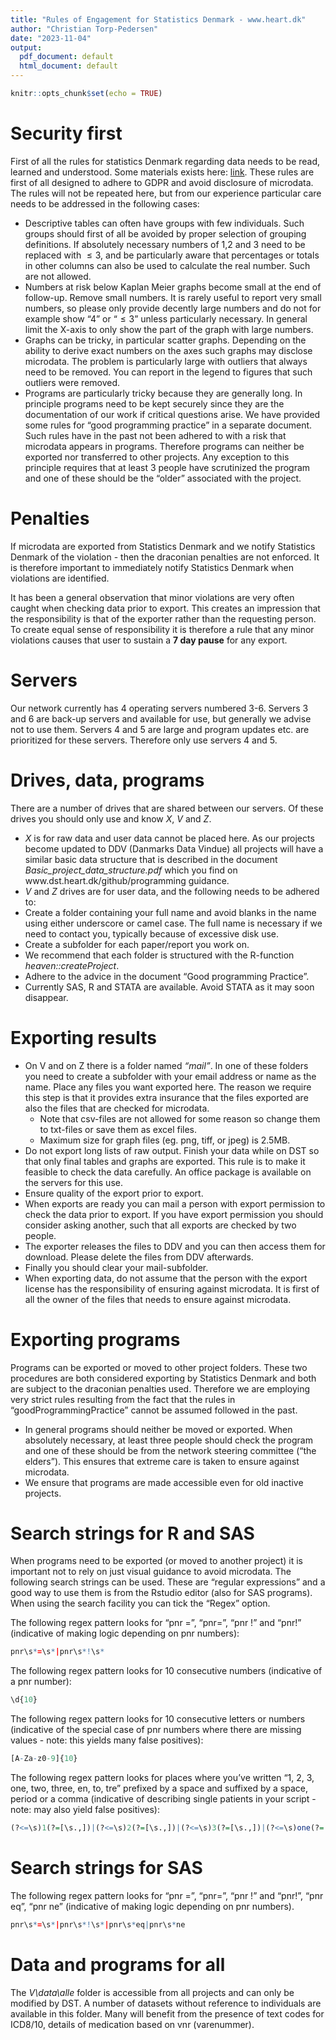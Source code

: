```yaml
---
title: "Rules of Engagement for Statistics Denmark - www.heart.dk"
author: "Christian Torp-Pedersen"
date: "2023-11-04"
output:
  pdf_document: default
  html_document: default
---
```


```r
knitr::opts_chunk$set(echo = TRUE)
```

# Security first
First of all the rules for statistics Denmark regarding data needs to be read, learned and understood. Some materials exists here: [link](https://www.dst.dk/da/TilSalg/Forskningsservice/hjemtagelse-af-analyseresultater). These rules are first of all designed to adhere to GDPR and avoid disclosure of microdata. The rules will not be repeated here, but from our experience particular care needs to be addressed in the following cases:

* Descriptive tables can often have groups with few individuals.  Such groups should first of all be avoided by proper selection of grouping definitions. If absolutely necessary numbers of 1,2 and 3 need to be replaced with $\le 3$, and be particularly aware that percentages or totals in other columns can also be used to calculate the real number. Such are not allowed.
* Numbers at risk below Kaplan Meier graphs become small at the end of follow-up. Remove small numbers.  It is rarely useful to report very small numbers, so please only provide decently large numbers and do not for example show “4” or “$\le 3$”  unless particularly necessary.  In general limit the X-axis to only show the part of the graph with large numbers.
* Graphs can be tricky, in particular scatter graphs. Depending on the ability to derive exact numbers on the axes such graphs may disclose microdata.  The problem is particularly large with outliers that always need to be removed. You can report in the legend to figures that such outliers were removed.
* Programs are particularly tricky because they are generally long.  In principle programs need to be kept securely since they are the documentation of our work if critical questions arise.  We have provided some rules for “good programming practice” in a separate document. Such rules have in the past not been adhered to with a risk that microdata appears in programs.  Therefore programs can neither be exported nor transferred to other projects.  Any exception to this principle requires that at least 3 people have scrutinized the program and one of these should be the “older” associated with the project.

# Penalties
If microdata are exported from Statistics Denmark and we notify Statistics Denmark of the violation - then the draconian penalties are not enforced. It is therefore important to immediately notify Statistics Denmark when violations are identified.

It has been a general observation that minor violations are very often caught when checking data prior to export. This creates an impression that the responsibility is that of the exporter rather than the requesting person. To create equal sense of responsibility it is therefore a rule that any minor violations causes that user to sustain a **7 day pause** for any export.

# Servers
Our network currently has 4 operating servers numbered 3-6. Servers 3 and 6 are back-up servers and available for use, but generally we advise not to use them.  Servers 4 and 5 are large and program updates etc. are prioritized for these servers.  Therefore only use servers 4 and 5.

# Drives, data, programs
There are a number of drives that are shared between our servers.  Of these drives you should only use and know *X*, *V* and *Z*.

* *X* is for raw data and user data cannot be placed here.  As our projects become updated to DDV (Danmarks Data Vindue) all projects will have a similar basic data structure that is described in the document *Basic_project_data_structure.pdf* which you find on www.dst.heart.dk/github/programming guidance.  
* *V* and *Z* drives are for user data, and the following needs to be adhered to:
* Create a folder containing your full name and avoid blanks in the name using either underscore or camel case.  The full name is necessary if we need to contact you, typically because of excessive disk use.
* Create a subfolder for each paper/report you work on. 
* We recommend that each folder is structured with the R-function *heaven::createProject*.
* Adhere to the advice in the document "Good programming Practice".
* Currently SAS, R and STATA are available. Avoid STATA as it may soon disappear.

# Exporting results
* On V and on Z there is a folder named *“mail”*. In one of these folders you need to create a subfolder with your email address or name as the name. Place any files you want exported here. The reason we require this step is that it provides extra insurance that the files exported are also the files that are checked for microdata.
  * Note that csv-files are not allowed for some reason so change them to txt-files or save them as excel files.
  * Maximum size for graph files (eg. png, tiff, or jpeg) is 2.5MB. 
* Do not export long lists of raw output.  Finish your data while on DST so that only final tables and graphs are exported. This rule is to make it feasible to check the data carefully.  An office package is available on the servers for this use.
* Ensure quality of the export prior to export. 
* When exports are ready you can mail a person with export permission to check the data prior to export. If you have export permission you should consider asking another, such that all exports are checked by two people.
* The exporter releases the files to DDV and you can then access them for download. Please delete the files from DDV afterwards. 
* Finally you should clear your mail-subfolder.
* When exporting data, do not assume that the person with the export license has the responsibility of ensuring against microdata.  It is first of all the owner of the files that needs to ensure against microdata.

# Exporting programs 
Programs can be exported or moved to other project folders. These two procedures are both considered exporting by Statistics Denmark and both are subject to the draconian penalties used. Therefore we are employing very strict rules resulting from the fact that the rules in "goodProgrammingPractice" cannot be assumed followed in the past.

* In general programs should neither be moved or exported. When absolutely necessary, at least three people should check the program and one of these should be from the network steering committee ("the elders"). This ensures that extreme care is taken to ensure against microdata.
* We ensure that programs are made accessible even for old inactive projects.

# Search strings for R and SAS
When programs need to be exported (or moved to another project) it is important not to rely on just visual guidance to avoid microdata. The following search strings can be used. These are "regular expressions" and a good way to use them is from the Rstudio editor (also for SAS programs). When using the search facility you can tick the "Regex" option.  

The following regex pattern looks for “pnr =”, “pnr=”, “pnr !” and “pnr!” (indicative of making logic depending on pnr numbers):
```r
pnr\s*=\s*|pnr\s*!\s*
```
The following regex pattern looks for 10 consecutive numbers (indicative of a pnr number):
```r
\d{10}
```
The following regex pattern looks for 10 consecutive letters or numbers (indicative of the special case of pnr numbers where there are missing values - note: this yields many false positives):
```r
[A-Za-z0-9]{10}
```
The following regex pattern looks for places where you’ve written “1, 2, 3, one, two, three, en, to, tre” prefixed by a space and suffixed by a space, period or a comma (indicative of describing single patients in your script - note: may also yield false positives):
```r
(?<=\s)1(?=[\s.,])|(?<=\s)2(?=[\s.,])|(?<=\s)3(?=[\s.,])|(?<=\s)one(?=[\s.,])|(?<=\s)two(?=[\s.,])|(?<=\s)three(?=[\s.,])|(?<=\s)en(?=[\s.,])|(?<=\s)to(?=[\s.,])|(?<=\s)tre(?=[\s.,])
```

# Search strings for SAS
The following regex pattern looks for “pnr =”, “pnr=”, “pnr !” and “pnr!”, "pnr eq", "pnr ne" (indicative of making logic depending on pnr numbers).
```r
pnr\s*=\s*|pnr\s*!\s*|pnr\s*eq|pnr\s*ne
```
# Data and programs for all
The *V\\data\\alle* folder is accessible from all projects and can only be modified by DST.
A number of datasets without reference to individuals are available in this folder. Many will benefit from the presence of text codes for ICD8/10, details of medication based on vnr (varenummer).


 
